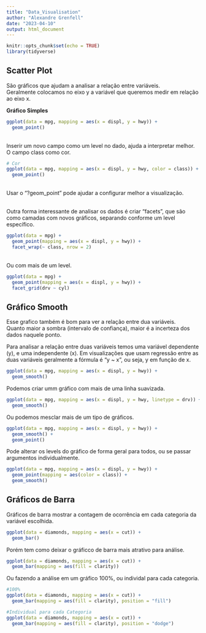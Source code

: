 ```yaml
---
title: "Data_Visualisation"
author: "Alexandre Grenfell"
date: "2023-04-10"
output: html_document
---
```


```r
knitr::opts_chunk$set(echo = TRUE)
library(tidyverse)
```

## Scatter Plot
São gráficos que ajudam a analisar a relação entre variáveis.  
Geralmente colocamos no eixo y a variável que queremos medir em relação ao eixo x.

**Gráfico Simples**
```r
ggplot(data = mpg, mapping = aes(x = displ, y = hwy)) + 
  geom_point()
```

<br>
Inserir um novo campo como um level no dado, ajuda a interpretar melhor.  
O campo class como cor.
```r
# Cor
ggplot(data = mpg, mapping = aes(x = displ, y = hwy, color = class)) + 
  geom_point()
```
<br>Usar o "?geom_point" pode ajudar a configurar melhor a visualização.

<br>
Outra forma interessante de analisar os dados é criar "facets", que são como camadas com novos gráficos, separando conforme um level específico.
```r
ggplot(data = mpg) + 
  geom_point(mapping = aes(x = displ, y = hwy)) + 
  facet_wrap(~ class, nrow = 2)
```
<br>Ou com mais de um level.
```r
ggplot(data = mpg) + 
  geom_point(mapping = aes(x = displ, y = hwy)) + 
  facet_grid(drv ~ cyl)
```

## Gráfico Smooth
Esse grafico também é bom para ver a relação entre dua variáveis.  
Quanto maior a sombra (intervalo de confiança), maior é a incerteza dos dados naquele ponto.  

Para analisar a relação entre duas variáveis temos uma variável dependente (y), e uma independente (x). Em visualizações que usam regressão entre as duas variáveis geralmente a fórmula é "y ~ x", ou seja, y em função de x.

```r
ggplot(data = mpg, mapping = aes(x = displ, y = hwy)) + 
  geom_smooth()
```

Podemos criar umm gráfico com mais de uma linha suavizada.
```r
ggplot(data = mpg, mapping = aes(x = displ, y = hwy, linetype = drv)) + 
  geom_smooth()
```

Ou podemos mesclar mais de um tipo de gráficos.
```r
ggplot(data = mpg, mapping = aes(x = displ, y = hwy)) + 
  geom_smooth() +
  geom_point()
```

Pode alterar os levels do gráfico de forma geral para todos, ou se passar argumentos individualmente.
```r
ggplot(data = mpg, mapping = aes(x = displ, y = hwy)) + 
  geom_point(mapping = aes(color = class)) + 
  geom_smooth()
```

## Gráficos de Barra
Gráficos de barra mostrar a contagem de ocorrência em cada categoria da variável escolhida.
```r
ggplot(data = diamonds, mapping = aes(x = cut)) + 
  geom_bar()
```

Porém tem como deixar o gráficco de barra mais atrativo para análise.
```r
ggplot(data = diamonds, mapping = aes(x = cut)) + 
  geom_bar(mapping = aes(fill = clarity))
```

Ou fazendo a análise em um gráfico 100%, ou individal para cada categoria.
```r
#100%
ggplot(data = diamonds, mapping = aes(x = cut)) + 
  geom_bar(mapping = aes(fill = clarity), position = "fill")

#Individual para cada Categoria
ggplot(data = diamonds, mapping = aes(x = cut)) + 
  geom_bar(mapping = aes(fill = clarity), position = "dodge")
```

